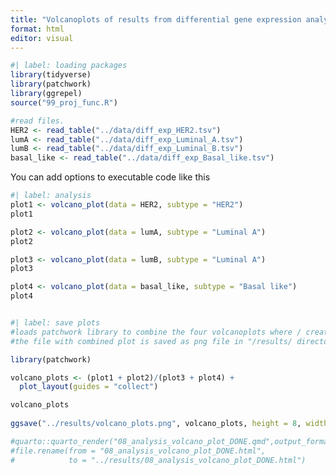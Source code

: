 ```yaml
---
title: "Volcanoplots of results from differential gene expression analysis"
format: html
editor: visual
---
```


```r
#| label: loading packages
library(tidyverse)
library(patchwork)
library(ggrepel)
source("99_proj_func.R")

#read files.
HER2 <- read_table("../data/diff_exp_HER2.tsv")
lumA <- read_table("../data/diff_exp_Luminal_A.tsv")
lumB <- read_table("../data/diff_exp_Luminal_B.tsv")
basal_like <- read_table("../data/diff_exp_Basal_like.tsv")
```

You can add options to executable code like this

```r
#| label: analysis
plot1 <- volcano_plot(data = HER2, subtype = "HER2")
plot1

plot2 <- volcano_plot(data = lumA, subtype = "Luminal A")
plot2

plot3 <- volcano_plot(data = lumB, subtype = "Luminal A")
plot3

plot4 <- volcano_plot(data = basal_like, subtype = "Basal like")
plot4



```

```r
#| label: save plots
#loads patchwork library to combine the four volcanoplots where / creates to row #and two columns, and collect ensures that legends are shared.
#the file with combined plot is saved as png file in "/results/ directory with specified dimentions.

library(patchwork)

volcano_plots <- (plot1 + plot2)/(plot3 + plot4) +
  plot_layout(guides = "collect")

volcano_plots
  
ggsave("../results/volcano_plots.png", volcano_plots, height = 8, width = 16, dpi = 300)

```

```r
#quarto::quarto_render("08_analysis_volcano_plot_DONE.qmd",output_format = "html",execute = T)
#file.rename(from = "08_analysis_volcano_plot_DONE.html",
#            to = "../results/08_analysis_volcano_plot_DONE.html")
```
